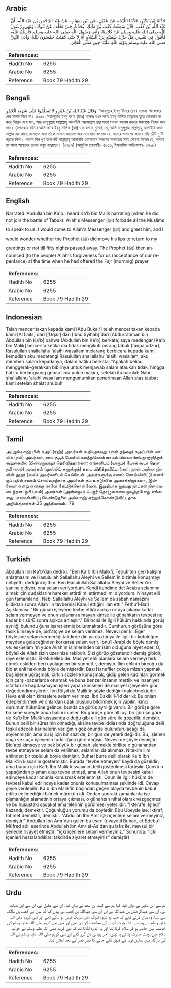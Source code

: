 ## Arabic


<div dir="rtl" lang="ar" style={{fontSize:'larger',backgroundColor:'#f8f9fa',padding:20}}>
حَدَّثَنَا ابْنُ بُكَيْرٍ، حَدَّثَنَا اللَّيْثُ، عَنْ عُقَيْلٍ، عَنِ ابْنِ شِهَابٍ، عَنْ عَبْدِ الرَّحْمَنِ بْنِ عَبْدِ اللَّهِ، أَنَّ عَبْدَ اللَّهِ بْنَ كَعْبٍ، قَالَ سَمِعْتُ كَعْبَ بْنَ مَالِكٍ، يُحَدِّثُ حِينَ تَخَلَّفَ عَنْ تَبُوكَ، وَنَهَى، رَسُولُ اللَّهِ صلى الله عليه وسلم عَنْ كَلاَمِنَا، وَآتِي رَسُولَ اللَّهِ صلى الله عليه وسلم فَأُسَلِّمُ عَلَيْهِ، فَأَقُولُ فِي نَفْسِي هَلْ حَرَّكَ شَفَتَيْهِ بِرَدِّ السَّلاَمِ أَمْ لاَ حَتَّى كَمَلَتْ خَمْسُونَ لَيْلَةً، وَآذَنَ النَّبِيُّ صلى الله عليه وسلم بِتَوْبَةِ اللَّهِ عَلَيْنَا حِينَ صَلَّى الْفَجْرَ‏.‏
</div>
<div style={{backgroundColor:'#f8f9fa',padding:20, marginBottom: 10}}><table> <thead> <tr> <th>References:</th> <th></th> </tr> </thead> <tbody><tr><td>Hadith No</td><td>6255</td></tr><tr><td>Arabic No</td><td>6255</td></tr><tr><td>Reference</td><td>Book 79 Hadith 29</td></tr></tbody></table></div>

## Bengali


<div dir="ltr" lang="bn" style={{fontSize:'larger',backgroundColor:'#f8f9fa',padding:20}}>
وَقَالَ عَبْدُ اللهِ بْنُ عَمْرٍو لاَ تُسَلِّمُوا عَلٰى شَرَبَةِ الْخَمْرِ. ‘আবদুল্লাহ ইবনু ‘উমার (রাঃ) বলেনঃ শরাবখোরদের সালাম দিবে না। ৬২৫৫. ‘আবদুল্লাহ ইবনু কা‘ব (রহঃ) বলেনঃ যখন কা‘ব ইবনু মালিক তাবূকের যুদ্ধে যোগদান না করে পিছনে রয়ে যান, আর রাসূলুল্লাহ সাল্লাল্লাহু আলাইহি ওয়াসাল্লাম তার সাথে সালাম কালাম করতে সকলকে নিষেধ করে দেন। (তখনকার ঘটনা) আমি কা‘ব ইবনু মালিক (রাঃ)-কে বলতে শুনেছি যে, আমি রাসূলুল্লাহ সাল্লাল্লাহু আলাইহি ওয়াসাল্লাম এর কাছে আসতাম এবং তাঁকে সালাম করতাম আর মনে মনে বলতাম যে, আমার সালামের জবাবে তাঁর ঠোঁট দু’টি নড়ছে কিনা। পঞ্চাশ দিন পূর্ণ হলে নবী সাল্লাল্লাহু আলাইহি ওয়াসাল্লাম ফজরের সালাতের সময় ঘোষণা দিলেন যে, আল্লাহ তা‘আলা আমাদের তওবা কবূল করেছেন। [২৭৫৭] (আধুনিক প্রকাশনী- ৫৮১৩, ইসলামিক ফাউন্ডেশন- ৫৭০৮)
</div>
<div style={{backgroundColor:'#f8f9fa',padding:20, marginBottom: 10}}><table> <thead> <tr> <th>References:</th> <th></th> </tr> </thead> <tbody><tr><td>Hadith No</td><td>6255</td></tr><tr><td>Arabic No</td><td>6255</td></tr><tr><td>Reference</td><td>Book 79 Hadith 29</td></tr></tbody></table></div>

## English


<div dir="ltr" lang="en" style={{fontSize:'larger',backgroundColor:'#f8f9fa',padding:20}}>
Narrated 'Abdullah bin Ka'b:I heard Ka'b bin Malik narrating (when he did not join the battle of Tabuk): Allah's Messenger (ﷺ) forbade all the Muslims to speak to us. I would come to Allah's Messenger (ﷺ) and greet him, and I would wonder whether the Prophet (ﷺ) did move his lips to return to my greetings or not till fifty nights passed away. The Prophet (ﷺ) then announced (to the people) Allah's forgiveness for us (acceptance of our repentance) at the time when he had offered the Fajr (morning) prayer
</div>
<div style={{backgroundColor:'#f8f9fa',padding:20, marginBottom: 10}}><table> <thead> <tr> <th>References:</th> <th></th> </tr> </thead> <tbody><tr><td>Hadith No</td><td>6255</td></tr><tr><td>Arabic No</td><td>6255</td></tr><tr><td>Reference</td><td>Book 79 Hadith 29</td></tr></tbody></table></div>

## Indonesian


<div dir="ltr" lang="id" style={{fontSize:'larger',backgroundColor:'#f8f9fa',padding:20}}>
Telah menceritakan kepada kami [Abu Bukair] telah menceritakan kepada kami [Al Laits] dari ['Uqail] dari [Ibnu Syihab] dari [Abdurrahman bin Abdullah bin Ka'b] bahwa [Abdullah bin Ka'b] berkata; saya medengar [Ka'b bin Malik] bercerita ketika dia tidak mengikuti perang tabuk (tanpa udzur), Rasulullah shallallahu 'alaihi wasallam melarang berbicara kepada kami, kemudian aku medatangi Rasulullah shallallahu 'alaihi wasallam, aku memberi salam kepadanya, dalam hatiku berkata; "Apakah beliau menggerak-gerakkan bibirnya untuk menjawab salam ataukah tidak, hingga hal itu berlangsung genap lima puluh malam, setelah itu barulah Nabi shallallahu 'alaihi wasallam mengumumkan penerimaan Allah atas taubat kami setelah shalat shubuh
</div>
<div style={{backgroundColor:'#f8f9fa',padding:20, marginBottom: 10}}><table> <thead> <tr> <th>References:</th> <th></th> </tr> </thead> <tbody><tr><td>Hadith No</td><td>6255</td></tr><tr><td>Arabic No</td><td>6255</td></tr><tr><td>Reference</td><td>Book 79 Hadith 29</td></tr></tbody></table></div>

## Tamil


<div dir="ltr" lang="ta" style={{fontSize:'larger',backgroundColor:'#f8f9fa',padding:20}}>
அப்துல்லாஹ் பின் கஅப் (ரஹ்) அவர்கள் கூறியதாவது: (என் தந்தை) கஅப் பின் மாலிக் (ரலி) அவர்கள், தாம் தபூக் போரில் கலந்துகொள்ளாமல் பின்வாங்கியது குறித்துக் கூறுகையில் (பின்வருமாறு) தெரிவித்தார்கள்: எங்களிடம் (யாரும்) பேசக் கூடா தென நபி (ஸல்) அவர்கள் (முஸ்லிம் களுக்குத்) தடை விதித்துவிட்டார்கள். நான் அல்லாஹ்வின் தூதர் (ஸல்) அவர்களிடம் செல்வேன். அவர்களுக்கு சலாம் சொல்லிவிட்டு எனக்குப் பதில் சலாம் சொல்வதற்காக அவர்கள் தம் உதடுகளை அசைக்கிறார்களா, இல்லையா என்று எனக்கு நானே கேட்டுக்கொள்வேன். இறுதியாக ஐம்பது நாட்கள் நிறைவடைந்தன. நபி (ஸல்) அவர்கள் (அன்றைய) ஃபஜ்ர் தொழுகையை முடித்தபோது எங்களது பாவமன்னிப்பு வேண்டுதலை அல்லாஹ் ஏற்றுக்கொண்டுவிட்டதாக அறிவித்தார்கள்.35 அத்தியாயம் : 79
</div>
<div style={{backgroundColor:'#f8f9fa',padding:20, marginBottom: 10}}><table> <thead> <tr> <th>References:</th> <th></th> </tr> </thead> <tbody><tr><td>Hadith No</td><td>6255</td></tr><tr><td>Arabic No</td><td>6255</td></tr><tr><td>Reference</td><td>Book 79 Hadith 29</td></tr></tbody></table></div>

## Turkish


<div dir="ltr" lang="tr" style={{fontSize:'larger',backgroundColor:'#f8f9fa',padding:20}}>
Abdullah İbn Ka'b'dan dedi ki: "Ben Ka'b İbn Malik'i, Tebuk'ten geri kalışını anlatmasını ve Hasulullah Sallallahu Aleyhi ve Sellem'in bizimle konuşmayı nehyetti, dediğini işittim. Ben Hasulullah Sallallahu Aleyhi ve Sellem'in yanına gidiyor, ona selam veriyordum. Kendi kendime de: Acaba selamımı almak için dudaklarını hareket ettirdi mi ettirmedi mi diyordum. Nihayet elli gün tamamlandı, Nebi Sallallahu Aleyhi ve Sellem da sabah namazını kıldıktan sonra Allah 'ın tevbemizi Kabul ettiğini ilan etti." Fethu'l-Bari Açıklaması: "Bir günah işleyene tevbe ettiği açıkça ortaya çıkana kadar selam vermeyen ve onun selamını almayan kimse ile günahkarın tevbesi ne kadar bir sürE sonra açıkça anlaşılır." Birincisi ile ilgili hüküm hakkında görüş ayrılığı bulundu ğuna işaret etmiş bulunmaktadır. Cumhurun görüşüne göre fasık kimseye de, bid'atçiye de selam verilmez. Nevevi der ki: Eğer böylesine selam vermediği takdirde din ya da dünya ile ilgili bir kötülüğün meydana geleceğinden korkarsa selam verir. İbnu'l-Arabi de böyle demiş ve: es-Selam 'ın yüce Allah'ın isimlerinden bir isim olduğuna niyet eder. O, böylelikle Allah sizin üzerinize rakibdir. Sizi görüp gözetendir demiş gibidir, diye eklemiştir. El-Mühelleb de: Masiyet ehli olanlara selam vermeyi terk etmek eskiden beri uyulagelen bir sünnettir, demiştir. İlim ehlinin birçoğu da bid'at ehli hakkında böyle demişlerdir. Bazı Hanefiler çokça mizah yapmak, boş işlerle uğraşmak, çirkin sözlerle konuşmak, gidip gelen kadınları görmek için çarşı-pazarlarda oturmak ve buna benzer insanın mertlik ve insaniyet sıfatları ile bağdaşmayan işleri yapan kimseleri de masiyet işleyenler gibi değerlendirmişlerdir. İbn Rüşd de Malik'in şöyle dediğini nakletmektedir: Heva ehli olan kimselere selam verilmez. İbn Dakiki'l-'Id der ki: Bu onları edeplendirmek ve onlardan uzak oluşunu bildirmek için yapılır. İkinci durumun hükmüne gelince, bunda da görüş ayrılığı vardır. Bir görüşe göre bir sene süreyle onun halini inceler. Bir görüşe göre altı ay, bir görüşe göre de Ka'b İbn Malik kıssasında olduğu gibi elli gün süre ile gözetilir, demiştir. Bunun belli bir süresinin olmadığı, aksine tevbe iddiasında doğruluğuna delil teşkil edecek karinelerin varlığının göz önünde bulundurulacağı da söylenmiştir, ama bu iş için bir saat de, bir gün de yeterli değildir. Bu, işlenen suça ve suçu işleyenin farklılığına göre değişir. Nevevi de şöyle demiştir: Bid'atçi kimseye ve pek büyük bir günah işlemekle birlikte o günahından tevbe etmeyene selam da verilmez, selamları da alınmaz. Nitekim ilim ehlinden bir topluluk böyle demiştir. Buhari buna delil olarak Ka'b İbn Malik'in kıssasını göstermiştir. Burada "tevbe etmeyen" kaydı da güzeldir; ama bunun için Ka'b İbn Malik kıssasının delil gösterilmesi tartışılır. Çünkü o yaptığından pişman olup tevbe etmişti, ama Allah onun tevbesini kabul edinceye kadar onunla konuşmak ertelenmişti. Onun ile ilgili hüküm de tevbesi kabul edilinceye kadar onunla konuşulmaması şeklinde idi. Cevap şöyle verilebilir: Ka'b İbn Malik'in başından geçen olayda tevbenin kabul edilip edilmediğini bilmek mümkün idi. Ondan sonraki zamanlarda ise pişmanlığın alametinin ortaya çıkması, o günahtan nihai olarak vazgeçmesi ve bu husustaki sadakat emarelerinin görülmesi yeterlidir. "İkterafe: İşledi" kazandı, demektir. Çoğunluğun yorumu da böyledir. Ebu Ubeyde ise: İktiraf, töhmet demektir, demiştir. "Abdullah İbn Amr içki içenlere selam vermeyiniz, demiştir." Abdullah İbn Amr'dan gelen bu eseri (rivayetil Buhari, el-Edebu'l-Müfred adlı eserinde Abdullah ibn Amr el-As'dan şu lafız ile, mevsul bir senedie rivayet etmiştir: "içki içenlere selam vermeyiniz." Sonunda: "içki içenleri hastalandıkları takdirde ziyaret etmeyiniz" demiştir)
</div>
<div style={{backgroundColor:'#f8f9fa',padding:20, marginBottom: 10}}><table> <thead> <tr> <th>References:</th> <th></th> </tr> </thead> <tbody><tr><td>Hadith No</td><td>6255</td></tr><tr><td>Arabic No</td><td>6255</td></tr><tr><td>Reference</td><td>Book 79 Hadith 29</td></tr></tbody></table></div>

## Urdu


<div dir="rtl" lang="ur" style={{fontSize:'larger',backgroundColor:'#f8f9fa',padding:20}}>
ہم سے ابن بکیر نے بیان کیا، کہا ہم سے لیث بن سعد نے بیان کیا، ان سے عقیل نے، ان سے ابن شہاب نے، ان سے عبدالرحمٰن بن عبداللہ نے اور ان سے عبداللہ بن کعب نے بیان کیا کہ میں نے کعب بن مالک سے سنا، وہ بیان کرتے تھے کہ جب وہ غزوہ تبوک میں شریک نہیں ہو سکے تھے اور نبی کریم صلی اللہ علیہ وسلم نے ہم سے بات چیت کرنے کی ممانعت کر دی تھی اور میں نبی کریم صلی اللہ علیہ وسلم کی خدمت میں حاضر ہو کر سلام کرتا تھا اور یہ اندازہ لگاتا تھا کہ نبی کریم صلی اللہ علیہ وسلم نے جواب سلام میں ہونٹ مبارک ہلائے یا نہیں، آخر پچاس دن گزر گئے اور نبی کریم صلی اللہ علیہ وسلم نے اللہ کی بارگاہ میں ہماری توبہ کے قبول کئے جانے کا نماز فجر کے بعد اعلان کیا۔
</div>
<div style={{backgroundColor:'#f8f9fa',padding:20, marginBottom: 10}}><table> <thead> <tr> <th>References:</th> <th></th> </tr> </thead> <tbody><tr><td>Hadith No</td><td>6255</td></tr><tr><td>Arabic No</td><td>6255</td></tr><tr><td>Reference</td><td>Book 79 Hadith 29</td></tr></tbody></table></div>